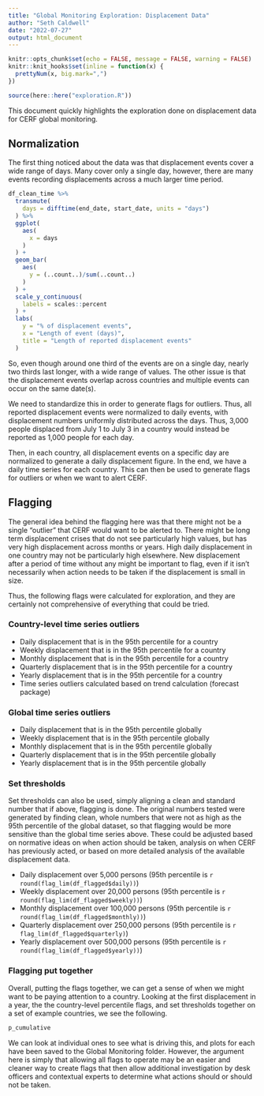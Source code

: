 ```yaml
---
title: "Global Monitoring Exploration: Displacement Data"
author: "Seth Caldwell"
date: "2022-07-27"
output: html_document
---
```


```r
knitr::opts_chunk$set(echo = FALSE, message = FALSE, warning = FALSE)
knitr::knit_hooks$set(inline = function(x) {
  prettyNum(x, big.mark=",")
})

source(here::here("exploration.R"))
```

This document quickly highlights the exploration done on displacement data for
CERF global monitoring.

## Normalization

The first thing noticed about the data was that displacement events cover a wide
range of days. Many cover only a single day, however, there are many events recording
displacements across a much larger time period.


```r
df_clean_time %>%
  transmute(
    days = difftime(end_date, start_date, units = "days")
  ) %>%
  ggplot(
    aes(
      x = days
    )
  ) +
  geom_bar(
    aes(
      y = (..count..)/sum(..count..)
    )
  ) +
  scale_y_continuous(
    labels = scales::percent
  ) +
  labs(
    y = "% of displacement events",
    x = "Length of event (days)",
    title = "Length of reported displacement events"
  )
```

So, even though around one third of the events are on a single day, nearly two
thirds last longer, with a wide range of values. The other issue is that the
displacement events overlap across countries and multiple events can occur on
the same date(s).

We need to standardize this in order to generate flags for outliers. Thus,
all reported displacement events were normalized to daily events, with displacement
numbers uniformly distributed across the days. Thus, 3,000 people displaced from
July 1 to July 3 in a country would instead be reported as 1,000 people for each
day.

Then, in each country, all displacement events on a specific day are normalized
to generate a daily displacement figure. In the end, we have a daily time series
for each country. This can then be used to generate flags for outliers or
when we want to alert CERF.

## Flagging

The general idea behind the flagging here was that there might not be a single
"outlier" that CERF would want to be alerted to. There might be long term
displacement crises that do not see particularly high values, but has very high
displacement across months or years. High daily displacement in one country
may not be particularly high elsewhere. New displacement after a period of time
without any might be important to flag, even if it isn't necessarily when action
needs to be taken if the displacement is small in size.

Thus, the following flags were calculated for exploration, and they are certainly
not comprehensive of everything that could be tried.

### Country-level time series outliers

- Daily displacement that is in the 95th percentile for a country
- Weekly displacement that is in the 95th percentile for a country
- Monthly displacement that is in the 95th percentile for a country
- Quarterly displacement that is in the 95th percentile for a country
- Yearly displacement that is in the 95th percentile for a country
- Time series outliers calculated based on trend calculation (forecast package)

### Global time series outliers

- Daily displacement that is in the 95th percentile globally
- Weekly displacement that is in the 95th percentile globally
- Monthly displacement that is in the 95th percentile globally
- Quarterly displacement that is in the 95th percentile globally
- Yearly displacement that is in the 95th percentile globally

### Set thresholds

Set thresholds can also be used, simply aligning a clean and standard number that
if above, flagging is done. The original numbers tested were generated by
finding clean, whole numbers that were not as high as the 95th percentile of
the global dataset, so that flagging would be more sensitive than the global
time series above. These could be adjusted based on normative ideas on when
action should be taken, analysis on when CERF has previously acted, or based on
more detailed analysis of the available displacement data.

- Daily displacement over 5,000 persons (95th percentile is `r round(flag_lim(df_flagged$daily))`)
- Weekly displacement over 20,000 persons (95th percentile is `r round(flag_lim(df_flagged$weekly))`)
- Monthly displacement over 100,000 persons (95th percentile is `r round(flag_lim(df_flagged$monthly))`)
- Quarterly displacement over 250,000 persons (95th percentile is `r flag_lim(df_flagged$quarterly)`)
- Yearly displacement over 500,000 persons (95th percentile is `r round(flag_lim(df_flagged$yearly))`)

### Flagging put together

Overall, putting the flags together, we can get a sense of when we might want to
be paying attention to a country. Looking at the first displacement in a year,
the the country-level percentile flags, and set thresholds together on a set of
example countries, we see the following.

```r
p_cumulative
```

We can look at individual ones to see what is driving this, and plots for each
have been saved to the Global Monitoring folder. However, the argument here is
simply that allowing all flags to operate may be an easier and cleaner way to
create flags that then allow additional investigation by desk officers and
contextual experts to determine what actions should or should not be taken.